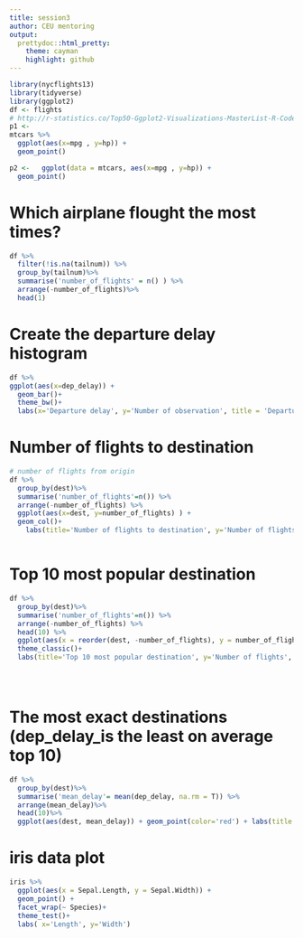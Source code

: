 ```yaml
---
title: session3
author: CEU mentoring
output:
  prettydoc::html_pretty:
    theme: cayman
    highlight: github
---
```




```r
library(nycflights13)
library(tidyverse)
library(ggplot2)
df <- flights
# http://r-statistics.co/Top50-Ggplot2-Visualizations-MasterList-R-Code.html
p1 <- 
mtcars %>% 
  ggplot(aes(x=mpg , y=hp)) + 
  geom_point()

p2 <-   ggplot(data = mtcars, aes(x=mpg , y=hp)) + 
  geom_point()


```


# Which airplane flought the most times?
```r
df %>%
  filter(!is.na(tailnum)) %>% 
  group_by(tailnum)%>%
  summarise('number_of_flights' = n() ) %>%
  arrange(-number_of_flights)%>%
  head(1)

```

# Create the departure delay histogram
```r
df %>% 
ggplot(aes(x=dep_delay)) +
  geom_bar()+ 
  theme_bw()+
  labs(x='Departure delay', y='Number of observation', title = 'Departure delay histogram')


```


# Number of flights to destination
```r
# number of flights from origin
df %>%
  group_by(dest)%>%
  summarise('number_of_flights'=n()) %>%
  arrange(-number_of_flights) %>% 
  ggplot(aes(x=dest, y=number_of_flights) ) +
  geom_col()+
    labs(title='Number of flights to destination', y='Number of flights', x = 'Destination')



```

# Top 10 most popular destination

```r
df %>%
  group_by(dest)%>%
  summarise('number_of_flights'=n()) %>%
  arrange(-number_of_flights) %>% 
  head(10) %>% 
  ggplot(aes(x = reorder(dest, -number_of_flights), y = number_of_flights)) + geom_col()+
  theme_classic()+
  labs(title='Top 10 most popular destination', y='Number of flights', x = 'Destination')





```

# The most exact destinations (dep_delay_is the least on average top 10)
```r


df %>%
  group_by(dest)%>%
  summarise('mean_delay'= mean(dep_delay, na.rm = T)) %>%
  arrange(mean_delay)%>%
  head(10)%>%
  ggplot(aes(dest, mean_delay)) + geom_point(color='red') + labs(title = 'The most exact destinations', x='Destination', y='Average late') + theme_light()


```

# iris data plot
```r
iris %>%
  ggplot(aes(x = Sepal.Length, y = Sepal.Width)) +
  geom_point() +
  facet_wrap(~ Species)+
  theme_test()+
  labs( x='Length', y='Width')

```

```r

```








